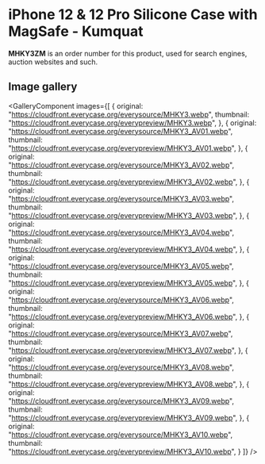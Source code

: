 
# iPhone 12 & 12 Pro Silicone Case with MagSafe - Kumquat

<Callout type='info' emoji='👉🏻'>**MHKY3ZM** is an order number for this product, used for search engines, auction websites and such.</Callout>

## Image gallery

<GalleryComponent
    images={[
      {
        original: "https://cloudfront.everycase.org/everysource/MHKY3.webp",
        thumbnail: "https://cloudfront.everycase.org/everypreview/MHKY3.webp",
      },
      {
        original: "https://cloudfront.everycase.org/everysource/MHKY3_AV01.webp",
        thumbnail: "https://cloudfront.everycase.org/everypreview/MHKY3_AV01.webp",
      },
      {
        original: "https://cloudfront.everycase.org/everysource/MHKY3_AV02.webp",
        thumbnail: "https://cloudfront.everycase.org/everypreview/MHKY3_AV02.webp",
      },
      {
        original: "https://cloudfront.everycase.org/everysource/MHKY3_AV03.webp",
        thumbnail: "https://cloudfront.everycase.org/everypreview/MHKY3_AV03.webp",
      },
      {
        original: "https://cloudfront.everycase.org/everysource/MHKY3_AV04.webp",
        thumbnail: "https://cloudfront.everycase.org/everypreview/MHKY3_AV04.webp",
      },
      {
        original: "https://cloudfront.everycase.org/everysource/MHKY3_AV05.webp",
        thumbnail: "https://cloudfront.everycase.org/everypreview/MHKY3_AV05.webp",
      },
      {
        original: "https://cloudfront.everycase.org/everysource/MHKY3_AV06.webp",
        thumbnail: "https://cloudfront.everycase.org/everypreview/MHKY3_AV06.webp",
      },
      {
        original: "https://cloudfront.everycase.org/everysource/MHKY3_AV07.webp",
        thumbnail: "https://cloudfront.everycase.org/everypreview/MHKY3_AV07.webp",
      },
      {
        original: "https://cloudfront.everycase.org/everysource/MHKY3_AV08.webp",
        thumbnail: "https://cloudfront.everycase.org/everypreview/MHKY3_AV08.webp",
      },
      {
        original: "https://cloudfront.everycase.org/everysource/MHKY3_AV09.webp",
        thumbnail: "https://cloudfront.everycase.org/everypreview/MHKY3_AV09.webp",
      },
      {
        original: "https://cloudfront.everycase.org/everysource/MHKY3_AV10.webp",
        thumbnail: "https://cloudfront.everycase.org/everypreview/MHKY3_AV10.webp",
      }
    ]}
  />
